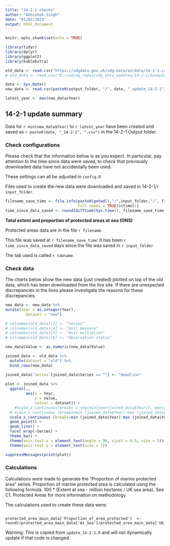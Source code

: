 ```yaml
---
title: "14-2-1 checks"
author: "Abhishek Singh"
date: "01/02/2023"
output: html_document
---
```


```r
knitr::opts_chunk$set(echo = TRUE)
```

```r
library(tidyr)
library(dplyr)
library(ggplot2)
library(kableExtra)
```

```r

old_data <- read.csv("https://sdgdata.gov.uk/sdg-data/en/data/14-2-1.csv")
# old_data <- read.csv("D:/coding_repos/sdg_data_updates/14-2-1/Example_Output/bcp/14-2-1.csv")

date <- Sys.Date()
new_data <- read.csv(paste0(output_folder, "/", date, "_update_14-2-1", ".csv"))

latest_year <- max(new_data$Year)

```

## 14-2-1 update summary

Data for `r min(new_data$Year)` to `r latest_year` have been created and 
saved as `r paste0(date, "_14-2-1", ".csv")` in the 14-2-1 Output folder.  
    
### Check configurations
Please check that the information below is as you expect. In particular, pay 
attention to the time since data were saved, to check that previously 
downloaded data have not accidentally been used.
    
These settings can all be adjusted in `config.R`
    
Files used to create the new data were downloaded and saved in 
14-2-1/`r input_folder`.  
  
```r
filename_save_time <- file.info(paste0(getwd(),"/",input_folder,"/", filename), 
                                full.names = TRUE)$ctime[1]
time_since_data_saved <- round(difftime(Sys.time(), filename_save_time, units = "days"), 2)

```

**Total extent and proportion of protected areas at sea (ONS)**  

Protected areas data are in the file `r filename`.   

This file was saved at `r filename_save_time`: It has been 
`r time_since_data_saved` days since the file was saved in 
`r input_folder`  

The tab used is called
`r tabname`. 


### Check data
The charts below show the new data (just created) plotted on top of the old data,
which has been downloaded from the live site. If there are unexpected 
discrepancies in the lines please investigate the reasons for these discrepancies.
    
```r
new_data <- new_data %>%
mutate(Year = as.integer(Year),
         dataset = "new")

# colnames(old_data)[2] <- "Series"
# colnames(old_data)[4] <- "Unit measure"
# colnames(old_data)[5] <- "Unit multiplier"
# colnames(old_data)[6] <- "Observation status"

new_data$Value <- as.numeric(new_data$Value)

joined_data <- old_data %>%
  mutate(dataset = "old") %>%
  bind_rows(new_data)

joined_data$`Series`[joined_data$Series == ""] <- "Headline"
 
plot <- joined_data %>%
  ggplot(.,
         aes(x = Year,
             y = Value,
             colour = dataset)) +
    #scale_x_continuous(breaks = seq(min(year(joined_data$Year)), max(year(joined_data$Year)), by = 3))+
  # scale_x_continuous (breaks=min (joined_data$Year):max (joined_data$Year)) +
  scale_x_continuous (breaks=min (joined_data$Year):max (joined_data$Year)) +geom_point(aes(shape = dataset)) +
  geom_point() +
  geom_line() +
  facet_wrap(~Series) +
  theme_bw() +
  theme(axis.text.x = element_text(angle = 90, vjust = 0.5, size = 5)) +
  theme(axis.text.y = element_text(size = 7))

```


```r
suppressMessages(print(plot))
```

### Calculations

Calculations were made to generate the “Proportion of marine protected area” series. Proportion of marine protected area is calculated using the following formula. 100 * (Extent at sea - million hectares / UK sea area). See C1. Protected Areas for more information on methodology.

The calculations used to create these data were:
```

protected_area_main_data['Proportion_of_area_protected']  <-round((protected_area_main_data['At_Sea']/protected_area_main_data['UK_marine_area'])*100,2)

```
Warning: This is copied from `update_14-2-1.R` and will not dynamically update 
if that code is changed.
